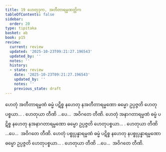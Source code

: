 ```yaml
---
title: 19 ဟေတုဒုက, အတီတာရမ္မဏတ္တိက
tableOfContents: false
sidebar:
  order: 20
type: tipitaka
basket: ab
book: p15
review:
  current: review
  updated: '2025-10-23T09:21:27.196543'
  updated_by: ''
  notes: ''
  history:
  - state: review
    date: '2025-10-23T09:21:27.196543'
    updated_by: ''
    notes: ''
    previous_state: draft
---
```



<ReviewStatus review={frontmatter.review} showDetails={true} />

<HypothesisAnnotation frontmatter={frontmatter} />

<DynamicBreadcrumb />

<Division number="27" book="p15" e="ch" v="40" p="222">

<Paragraph number="75" book="p15">
ဟေတုံ အတီတာရမ္မဏံ ဓမ္မံ ပဋိစ္စ နဟေတု နအတီတာရမ္မဏော ဓမ္မော ဥပ္ပဇ္ဇတိ ဟေတုပစ္စယာ… . ဟေတုယာ တီဏိ …ပေ…  အဝိဂတေ တီဏိ.
</Paragraph>

<Paragraph number="76" book="p15">
ဟေတုံ အနာဂတာရမ္မဏံ ဓမ္မံ ပဋိစ္စ နဟေတု နအနာဂတာရမ္မဏော ဓမ္မော ဥပ္ပဇ္ဇတိ ဟေတုပစ္စယာ… . ဟေတုယာ တီဏိ …ပေ…  အဝိဂတေ တီဏိ.
</Paragraph>

<Paragraph number="77" book="p15">
ဟေတုံ ပစ္စုပ္ပန္နာရမ္မဏံ ဓမ္မံ ပဋိစ္စ နဟေတု နပစ္စုပ္ပန္နာရမ္မဏော ဓမ္မော ဥပ္ပဇ္ဇတိ ဟေတုပစ္စယာ… . ဟေတုယာ တီဏိ …ပေ…  အဝိဂတေ တီဏိ.
</Paragraph>
</Division>
